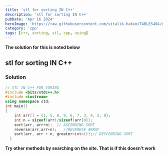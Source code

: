 ```yaml
---
title: 'stl for sorting IN C++'
description: 'stl for sorting IN C++'
pubDate: 'Apr 16 2024'
heroImage: 'https://raw.githubusercontent.com/vitalik-hakim/TABLES404/main/error_b/c++.png'
category: 'cpp'
tags: [c++, sorting, stl, cpp, using]
---
```


**The solution for this is noted below**

## stl for sorting IN C++

### Solution

```cpp
// STL IN C++ FOR SORING
#include <bits/stdc++.h>
#include <iostream>
using namespace std;
int main()
{
    int arr[] = {1, 5, 8, 9, 6, 7, 3, 4, 2, 0};
    int n = sizeof(arr)/sizeof(arr[0]);
    sort(arr, arr+n);  // ASCENDING SORT
    reverse(arr,arr+n);   //REVERESE ARRAY
    sort(arr, arr + n, greater<int>());// DESCENDING SORT
  }
```

**Try other methods by searching on the site. That is if this doesn't work**
